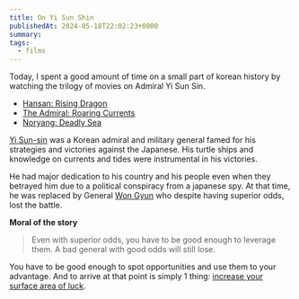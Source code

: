 ```yaml
---
title: On Yi Sun Shin
publishedAt: 2024-05-18T22:02:23+0800
summary: 
tags:
  - films
---
```


Today, I spent a good amount of time on a small part of korean history by watching the trilogy of movies on Admiral Yi Sun Sin.

- [Hansan: Rising Dragon](https://www.imdb.com/title/tt21109538/)
- [The Admiral: Roaring Currents](https://www.imdb.com/title/tt3541262/)
- [Noryang: Deadly Sea](https://www.imdb.com/title/tt22813112/)

[Yi Sun-sin](https://en.wikipedia.org/wiki/Yi_Sun-sin) was a Korean admiral and military general famed for his strategies and victories against the Japanese. His turtle ships and knowledge on currents and tides were instrumental in his victories.

He had major dedication to his country and his people even when they betrayed him due to a political conspiracy from a japanese spy. At that time, he was replaced by General [Won Gyun](https://en.wikipedia.org/wiki/Won_Gyun) who despite having superior odds, lost the battle.

**Moral of the story**

> Even with superior odds, you have to be good enough to leverage them.
> A bad general with good odds will still lose.

You have to be good enough to spot opportunities and use them to your advantage. And to arrive at that point is simply 1 thing: [increase your surface area of luck](https://weichun.xyz/blog/luck).
